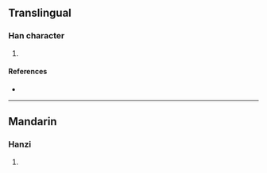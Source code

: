 {{character info/new}}
==Translingual==

===Han character===
{{Han char|rn=86|rad=火|as=08|sn=12|four=91861|canj=FTA|ids=⿰火昔}}

# {{defn|Han|sort=火08}}

====References====
* {{Han ref|kx=0673.210|dkj=19108|dj=1081.190|hdz=32208.080|uh=711F|ud=28959|bh=DA62|bd=55906}}

----

==Mandarin==

===Hanzi===
{{cmn-hanzi|pin=[[xí]] ([[xi2]])|wg=hsi<sup>2</sup>}}

# {{defn|lang=cmn|sort=火08}}